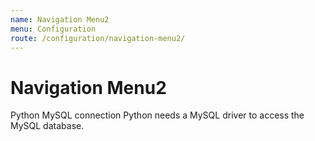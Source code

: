 ```yaml
---
name: Navigation Menu2
menu: Configuration
route: /configuration/navigation-menu2/
---
```

# Navigation Menu2

Python MySQL connection
Python needs a MySQL driver to access the MySQL database.
